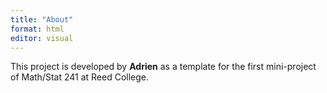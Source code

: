 ```yaml
---
title: "About"
format: html
editor: visual
---
```


This project is developed by **Adrien** as a template for the first mini-project of Math/Stat 241 at Reed College.

